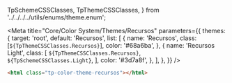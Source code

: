   TpSchemeCSSClasses,
  TpThemeCSSClasses,
} from '../../../../utils/enums/theme.enum';

<Meta
  title="Core/Color System/Themes/Recursos"
  parameters={{
    themes: {
      target: 'root',
      default: 'Recursos',
      list: [
        {
          name: 'Recursos',
          class: [`${TpThemeCSSClasses.Recursos}`],
          color: '#68a6ba',
        },
        {
          name: 'Recursos Light',
          class: [
            `${TpThemeCSSClasses.Recursos}`,
            `${TpSchemeCSSClasses.Light}`,
          ],
          color: '#3d7a8f',
        },
      ],
    },
  }}
/>

<Title>Recursos</Title>

```html
<html class="tp-color-theme-recursos"></html>
```

<Title>Colors</Title>

<ColorPalette>
  <ColorItem
    title="Brand"
    colors={{
      brand: 'hsl(var(--tp-color-brand))',
    }}
  />
  <ColorItem
    title="Contrast"
    colors={{
      '': 'hsl(var(--tp-color-contrast-fixed))',
    }}
  />
</ColorPalette>

<Title>Variants</Title>

<ColorPalette>
  <ColorItem
    title="Brand"
    colors={{
      'brand-1': 'hsl(var(--tp-color-brand-1))',
      'brand-2': 'hsl(var(--tp-color-brand-2))',
      'brand-3': 'hsl(var(--tp-color-brand-3))',
      'brand-4': 'hsl(var(--tp-color-brand-4))',
      'brand-5': 'hsl(var(--tp-color-brand-5))',
    }}
  />
  <ColorItem
    title="Contrast"
    colors={{
      'brand-1': 'hsl(var(--tp-color-neutral-10))',
      'brand-2': 'hsl(var(--tp-color-neutral-10))',
      'brand-3': 'hsl(var(--tp-color-contrast-fixed))',
      'brand-4': 'hsl(var(--tp-color-neutral-1))',
      'brand-5': 'hsl(var(--tp-color-neutral-1))',
    }}
  />
</ColorPalette>

<Title>Secondary Colors</Title>

<ColorPalette>
  <ColorItem
    title="Orange"
    colors={{
      orange: 'hsl(var(--tp-color-orange))',
    }}
  />
  <ColorItem
    title="Contrast"
    colors={{
      '': 'hsl(var(--tp-color-contrast-fixed))',
    }}
  />
</ColorPalette>

<Title>Secondary Variants</Title>

<ColorPalette>
  <ColorItem
    title="Orange"
    colors={{
      'orange-1': 'hsl(var(--tp-color-orange-1))',
      'orange-2': 'hsl(var(--tp-color-orange-2))',
      'orange-3': 'hsl(var(--tp-color-orange-3))',
      'orange-4': 'hsl(var(--tp-color-orange-4))',
      'orange-5': 'hsl(var(--tp-color-orange-5))',
    }}
  />
  <ColorItem
    title="Contrast"
    colors={{
      'variation-1': 'hsl(var(--tp-color-neutral-10))',
      'variation-2': 'hsl(var(--tp-color-neutral-10))',
      'variation-3': 'hsl(var(--tp-color-contrast-fixed))',
      'variation-4': 'hsl(var(--tp-color-neutral-1))',
      'variation-5': 'hsl(var(--tp-color-neutral-1))',
    }}
  />
</ColorPalette>

